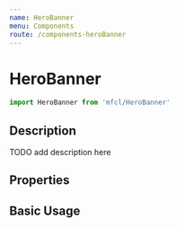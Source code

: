 ```yaml
---
name: HeroBanner
menu: Components
route: /components-heroBanner
---
```



# HeroBanner

```javascript
import HeroBanner from 'mfcl/HeroBanner'
```

## Description

TODO add description here

## Properties

<Props of={HeroBanner} />

## Basic Usage

<Playground>
  <HeroBanner
    brandLogo={SleepysBrand}
    imageSrc={SleepyImg}
    imageAlt="woman yawning in bed"
    title="Achieve Better Sleep"
    body="Sign up to get better insider tips & expert advice in your inbox."
    btnText="Vist Sleep.com"
    btnLink="http://localhost:4000/components-heroBanner"
  />
</Playground>
